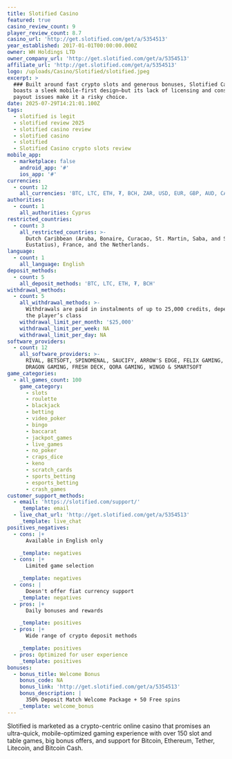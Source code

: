 ```yaml
---
title: Slotified Casino
featured: true
casino_review_count: 9
player_review_count: 8.7
casino_url: 'http://get.slotified.com/get/a/5354513'
year_established: 2017-01-01T00:00:00.000Z
owner: WH Holdings LTD
owner_company_url: 'http://get.slotified.com/get/a/5354513'
affiliate_url: 'http://get.slotified.com/get/a/5354513'
logo: /uploads/Casino/Slotified/slotified.jpeg
excerpt: >
  ### Built around fast crypto slots and generous bonuses, Slotified Casino
  boasts a sleek mobile-first design—but its lack of licensing and consistent
  payout issues make it a risky choice.
date: 2025-07-29T14:21:01.100Z
tags:
  - slotified is legit
  - slotified review 2025
  - slotified casino review
  - slotified casino
  - slotified
  - Slotified Casino crypto slots review
mobile_app:
  - marketplace: false
    android_app: '#'
    ios_app: '#'
currencies:
  - count: 12
    all_currencies: 'BTC, LTC, ETH, ₮, BCH, ZAR, USD, EUR, GBP, AUD, CAD, and NZD'
authorities:
  - count: 1
    all_authorities: Cyprus
restricted_countries:
  - count: 3
    all_restricted_countries: >-
      Dutch Caribbean (Aruba, Bonaire, Curacao, St. Martin, Saba, and St.
      Eustatius), France, and the Netherlands.
language:
  - count: 1
    all_language: English
deposit_methods:
  - count: 5
    all_deposit_methods: 'BTC, LTC, ETH, ₮, BCH'
withdrawal_methods:
  - count: 5
    all_withdrawal_methods: >-
      Withdrawals are paid in instalments of up to 25,000 credits, depending on
      the player’s class
    withdrawal_limit_per_month: '$25,000'
    withdrawal_limit_per_week: NA
    withdrawal_limit_per_day: NA
software_providers:
  - count: 12
    all_software_providers: >-
      RIVAL, BETSOFT, SPINOMENAL, SAUCIFY, ARROW'S EDGE, FELIX GAMING, TOM HORN,
      DRAGON GAMING, FRESH DECK, QORA GAMING, WINGO & SMARTSOFT
game_categories:
  - all_games_count: 100
    game_category:
      - slots
      - roulette
      - blackjack
      - betting
      - video_poker
      - bingo
      - baccarat
      - jackpot_games
      - live_games
      - no_poker
      - craps_dice
      - keno
      - scratch_cards
      - sports_betting
      - esports_betting
      - crash_games
customer_support_methods:
  - email: 'https://slotified.com/support/'
    _template: email
  - live_chat_url: 'http://get.slotified.com/get/a/5354513'
    _template: live_chat
positives_negatives:
  - cons: |+
      Available in English only

    _template: negatives
  - cons: |+
      Limited game selection

    _template: negatives
  - cons: |
      Doesn't offer fiat currency support
    _template: negatives
  - pros: |+
      Daily bonuses and rewards

    _template: positives
  - pros: |+
      Wide range of crypto deposit methods

    _template: positives
  - pros: Optimized for user experience
    _template: positives
bonuses:
  - bonus_title: Welcome Bonus
    bonus_code: NA
    bonus_link: 'http://get.slotified.com/get/a/5354513'
    bonus_description: |
      350% Deposit Match Welcome Package + 50 Free spins
    _template: welcome_bonus
---
```


Slotified is marketed as a crypto-centric online casino that promises an ultra-quick, mobile-optimized gaming experience with over 150 slot and table games, big bonus offers, and support for Bitcoin, Ethereum, Tether, Litecoin, and Bitcoin Cash. 
